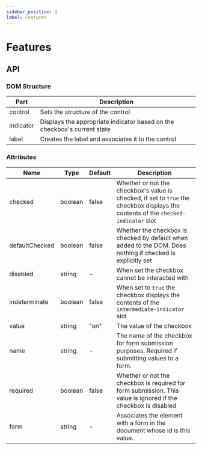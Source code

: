 ```yaml
---
sidebar_position: 2
label: Features
---
```


# Features

## API

### DOM Structure

| Part      | Description                                                              |
| --------- | ------------------------------------------------------------------------ |
| control   | Sets the structure of the control                                        |
| indicator | Displays the appropriate indicator based on the checkbox's current state |
| label     | Creates the label and associates it to the control                       |

### Attributes

| Name           | Type    | Default | Description                                                                                                                         |
| -------------- | ------- | ------- | ----------------------------------------------------------------------------------------------------------------------------------- |
| checked        | boolean | false   | Whether or not the checkbox's value is checked, if set to `true` the checkbox displays the contents of the `checked-indicator` slot |
| defaultChecked | boolean | false   | Whether the checkbox is checked by default when added to the DOM. Does nothing if checked is explicitly set                         |
| disabled       | string  | -       | When set the checkbox cannot be interacted with                                                                                     |
| indeterminate  | boolean | false   | When set to `true` the checkbox displays the contents of the `intermediate-indicator` slot                                          |
| value          | string  | "on"    | The value of the checkbox                                                                                                           |
| name           | string  | -       | The name of the checkbox for form submission purposes. Required if submitting values to a form.                                     |
| required       | boolean | false   | Whether or not the checkbox is required for form submission. This value is ignored if the checkbox is disabled                      |
| form           | string  | -       | Associates the element with a form in the document whose id is this value.                                                          |
